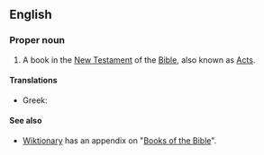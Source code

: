 ==English==
===Proper noun===
{{en-proper noun}}
# {{biblical}} A book in the [[New Testament]] of the [[Bible]], also known as [[Acts]].

====Translations====
{{trans-top|the name of the book of Acts in the Bible}}
*Greek: {{t|el|sc=Grek|Πράξεις των Αποστόλων|f|tr=Práxeis ton Apostólon}} {{p}}
{{trans-mid}}
{{trans-bottom}}

====See also====
*[[Main Page|Wiktionary]] has an appendix on "[[Appendix:Books of the Bible|Books of the Bible]]".
{{projectlinks
 |pedia
 |page1=Acts of the Apostles

 |source
 |lang2=en
 |page2=Bible
 |label2=Translations of the Bible
}}